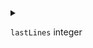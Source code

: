 
<details>
<summary>

`lastLines`  <span class="config-field-type">integer</span> 

</summary>

LastLines is the amount of lines to print of the running container initially

</details>
